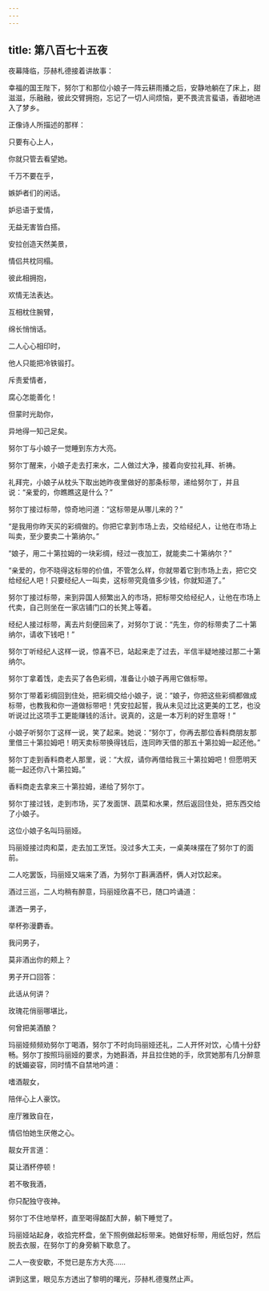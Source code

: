 ```yaml
---
---
---
```

title: 第八百七十五夜
---






夜幕降临，莎赫札德接着讲故事：





幸福的国王陛下，努尔丁和那位小娘子一阵云耕雨播之后，安静地躺在了床上，甜滋滋，乐融融，彼此交臂拥抱，忘记了一切人间烦恼，更不畏流言蜚语，香甜地进入了梦乡。

正像诗人所描述的那样：


只要有心上人，

你就只管去看望她。

千万不要在乎，

嫉妒者们的闲话。

妒忌语于爱情，

无益无害皆白搭。

安拉创造天然美景，

情侣共枕同榻。

彼此相拥抱，

欢情无法表达。

互相枕住腕臂，

绵长悄悄话。

二人心心相印时，

他人只能把冷铁锻打。

斥责爱情者，

腐心怎能善化！

但蒙时光助你，

异地得一知己足矣。



努尔丁与小娘子一觉睡到东方大亮。

努尔丁醒来，小娘子走去打来水，二人做过大净，接着向安拉礼拜、祈祷。

礼拜完，小娘子从枕头下取出她昨夜里做好的那条标带，递给努尔丁，并且说：“亲爱的，你瞧瞧这是什么？”

努尔丁接过标带，惊奇地问道：“这标带是从哪儿来的？”

“是我用你昨天买的彩绸做的。你把它拿到市场上去，交给经纪人，让他在市场上叫卖，至少要卖二十第纳尔。”

“娘子，用二十第拉姆的一块彩绸，经过一夜加工，就能卖二十第纳尔？”

“亲爱的，你不晓得这标带的价值，不管怎么样，你就带着它到市场上去，把它交给经纪人吧！只要经纪人一叫卖，这标带究竟值多少钱，你就知道了。”

努尔丁接过标带，来到异国人频繁出入的市场，把标带交给经纪人，让他在市场上代卖，自己则坐在一家店铺门口的长凳上等着。

经纪人接过标带，离去片刻便回来了，对努尔丁说：“先生，你的标带卖了二十第纳尔，请收下钱吧！”

努尔丁听经纪人这样一说，惊喜不已，站起来走了过去，半信半疑地接过那二十第纳尔。

努尔丁拿着饯，走去买了各色彩绸，准备让小娘子再用它做标带。

努尔丁带着彩绸回到住处，把彩绸交给小娘子，说：“娘子，你把这些彩绸都做成标带，也教我和你一道做标带吧！凭安拉起誓，我从未见过比这更美的工艺，也没听说过比这项手工更能赚钱的活计。说真的，这是一本万利的好生意呀！”

小娘子听努尔丁这样一说，笑了起来。她说：“努尔丁，你再去那位香料商朋友那里借三十第拉姆吧！明天卖标带换得钱后，连同昨天借的那五十第拉姆一起还他。”

努尔丁走到香料商老人那里，说：“大叔，请你再借给我三十第拉姆吧！但愿明天能一起还你八十第拉姆。”

香料商走去拿来三十第拉姆，递给了努尔丁。

努尔丁接过钱，走到市场，买了发面饼、蔬菜和水果，然后返回住处，把东西交给了小娘子。

这位小娘子名叫玛丽娅。

玛丽娅接过肉和菜，走去加工烹饪。没过多大工夫，一桌美味摆在了努尔丁的面前。

二人吃罢饭，玛丽娅又端来了酒，为努尔丁斟满酒杯，俩人对饮起来。

酒过三巡，二人均稍有醉意，玛丽娅欣喜不已，随口吟诵道：


潇洒一男子，

举杯弥漫麝香。

我问男子，

莫非酒出你的颊上？

男子开口回答：

此话从何讲？

玫瑰花俏丽哪堪比，

何曾把美酒酿？



玛丽娅频频劝努尔丁喝酒，努尔丁不时向玛丽娅还礼，二人开怀对饮，心情十分舒畅。努尔丁按照玛丽娅的要求，为她斟酒，并且拉住她的手，欣赏她那有几分醉意的妩媚姿容，同时情不自禁地吟道：


嗜酒靓女，

陪伴心上人豪饮。

座厅雅致自在，

情侣怕她生厌倦之心。

靓女开言道：

莫让酒杯停顿！

若不敬我酒，

你只配独守夜神。



努尔丁不住地举杯，直至喝得酩酊大醉，躺下睡觉了。

玛丽娅站起身，收拾完杯盘，坐下照例做起标带来。她做好标带，用纸包好，然后脱去衣服，在努尔丁的身旁躺下歇息了。

二人一夜安歇，不觉已是东方大亮……





讲到这里，眼见东方透出了黎明的曙光，莎赫札德戛然止声。